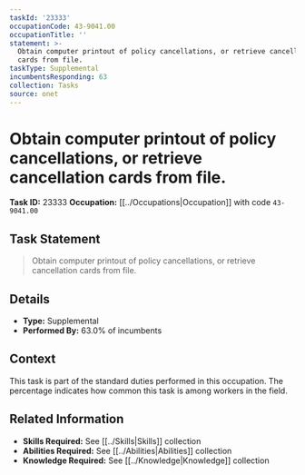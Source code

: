 ```yaml
---
taskId: '23333'
occupationCode: 43-9041.00
occupationTitle: ''
statement: >-
  Obtain computer printout of policy cancellations, or retrieve cancellation
  cards from file.
taskType: Supplemental
incumbentsResponding: 63
collection: Tasks
source: onet
---
```

# Obtain computer printout of policy cancellations, or retrieve cancellation cards from file.

**Task ID:** 23333
**Occupation:** [[../Occupations|Occupation]] with code `43-9041.00`

## Task Statement

> Obtain computer printout of policy cancellations, or retrieve cancellation cards from file.

## Details

- **Type:** Supplemental
- **Performed By:** 63.0% of incumbents

## Context

This task is part of the standard duties performed in this occupation. The percentage indicates how common this task is among workers in the field.

## Related Information

- **Skills Required:** See [[../Skills|Skills]] collection
- **Abilities Required:** See [[../Abilities|Abilities]] collection
- **Knowledge Required:** See [[../Knowledge|Knowledge]] collection
